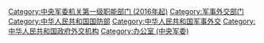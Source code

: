 [[Category:中央军委机关第一级职能部门_(2016年起)|Category:中央军委机关第一级职能部门 (2016年起)]]
[[Category:军事外交部门|Category:军事外交部门]]
[[Category:中华人民共和国国防部|Category:中华人民共和国国防部]]
[[Category:中华人民共和国军事外交|Category:中华人民共和国军事外交]]
[[Category:中华人民共和国政府外交机构|Category:中华人民共和国政府外交机构]]
[[Category:办公室_(中央军委)|Category:办公室 (中央军委)]]